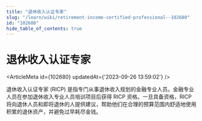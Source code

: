 ```yaml
---
title: "退休收入认证专家"
slug: "/learn/wiki/retirement-income-certified-professional--102680"
id: "102680"
hide_table_of_contents: true
---
```



# 退休收入认证专家

<ArticleMeta id={102680} updatedAt={'2023-09-26 13:59:02'} />
<div className='border-solid border-b border-t-0 my-4 border-[var(--ifm-color-gray-300)]' />

退休收入认证专家 (RICP) 是指专门从事退休收入规划的金融专业人员。金融专业人员在参加退休收入专业人员培训项目后获得 RICP 资格。一旦具备资格，RICP 将向退休人员和即将退休的人提供建议，帮助他们在合理的预算范围内舒适地使用积累的退休资产，并避免过早耗尽金钱。
